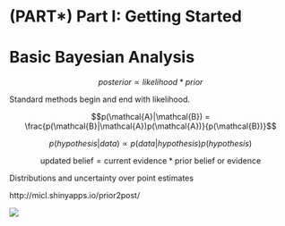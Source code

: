 # (PART\*) Part I: Getting Started {-}

# Basic Bayesian Analysis

$$posterior \propto likelihood * prior$$

Standard methods begin and end with likelihood.

$$p(\mathcal{A}|\mathcal{B}) = \frac{p(\mathcal{B}|\mathcal{A})p(\mathcal{A})}{p(\mathcal{B})}$$

$$p(hypothesis|data) \propto p(data|hypothesis)p(hypothesis)$$

$$\text{updated belief} = \text{current evidence} * \text{prior belief or evidence}$$

Distributions and uncertainty over point estimates

http://micl.shinyapps.io/prior2post/

<img src="img/modified_bayes_theorem.png" style="display:block; margin: 0 auto;">